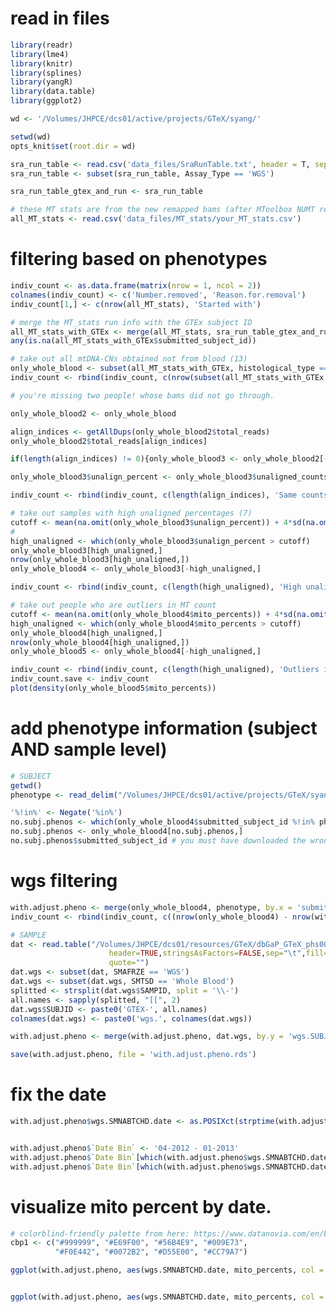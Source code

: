 # read in files
```r
library(readr)
library(lme4)
library(knitr)
library(splines)
library(yangR)
library(data.table)
library(ggplot2)

wd <- '/Volumes/JHPCE/dcs01/active/projects/GTeX/syang/'

setwd(wd)
opts_knit$set(root.dir = wd)

sra_run_table <- read.csv('data_files/SraRunTable.txt', header = T, sep = '\t')
sra_run_table <- subset(sra_run_table, Assay_Type == 'WGS')

sra_run_table_gtex_and_run <- sra_run_table

# these MT stats are from the new remapped bams (after MToolbox NUMT removal).  this file was made with this script: /dcs01/arking/arkinglab/active/projects/GTeX/syang/data_files/MT_stats/getting_MT_stats.Rmd
all_MT_stats <- read.csv('data_files/MT_stats/your_MT_stats.csv')
```

# filtering based on phenotypes
```r
indiv_count <- as.data.frame(matrix(nrow = 1, ncol = 2))
colnames(indiv_count) <- c('Number.removed', 'Reason.for.removal')
indiv_count[1,] <- c(nrow(all_MT_stats), 'Started with')

# merge the MT_stats run info with the GTEx subject ID
all_MT_stats_with_GTEx <- merge(all_MT_stats, sra_run_table_gtex_and_run, all.x = T, by.x = 'run', by.y = 'Run')
any(is.na(all_MT_stats_with_GTEx$submitted_subject_id))

# take out all mtDNA-CNs obtained not from blood (13)
only_whole_blood <- subset(all_MT_stats_with_GTEx, histological_type == 'Blood')
indiv_count <- rbind(indiv_count, c(nrow(subset(all_MT_stats_with_GTEx, histological_type != 'Blood')), 'Not blood'))

# you're missing two people! whose bams did not go through.

only_whole_blood2 <- only_whole_blood

align_indices <- getAllDups(only_whole_blood2$total_reads)
only_whole_blood2$total_reads[align_indices]

if(length(align_indices) != 0){only_whole_blood3 <- only_whole_blood2[-align_indices,]} else{ only_whole_blood3 <- only_whole_blood2}

only_whole_blood3$unalign_percent <- only_whole_blood3$unaligned_counts/only_whole_blood3$total_reads * 100

indiv_count <- rbind(indiv_count, c(length(align_indices), 'Same counts as other samples'))

# take out samples with high unaligned percentages (7)
cutoff <- mean(na.omit(only_whole_blood3$unalign_percent)) + 4*sd(na.omit(only_whole_blood3$unalign_percent))
# 
high_unaligned <- which(only_whole_blood3$unalign_percent > cutoff)
only_whole_blood3[high_unaligned,]
nrow(only_whole_blood3[high_unaligned,])
only_whole_blood4 <- only_whole_blood3[-high_unaligned,]

indiv_count <- rbind(indiv_count, c(length(high_unaligned), 'High unaligned percent (> 4 SD)'))

# take out people who are outliers in MT count
cutoff <- mean(na.omit(only_whole_blood4$mito_percents)) + 4*sd(na.omit(only_whole_blood4$mito_percents))
high_unaligned <- which(only_whole_blood4$mito_percents > cutoff)
only_whole_blood4[high_unaligned,]
nrow(only_whole_blood4[high_unaligned,])
only_whole_blood5 <- only_whole_blood4[-high_unaligned,]

indiv_count <- rbind(indiv_count, c(length(high_unaligned), 'Outliers in mito percent (> 4 SD)'))
indiv_count.save <- indiv_count
plot(density(only_whole_blood5$mito_percents))
```

# add phenotype information (subject AND sample level)
```r
# SUBJECT
getwd()
phenotype <- read_delim("/Volumes/JHPCE/dcs01/active/projects/GTeX/syang/data_files/GTEx_v7_Subject_Phenotypes.GRU.n635_AnalysisFreeze.txt", "\t", escape_double = FALSE, trim_ws = TRUE)

'%!in%' <- Negate('%in%')
no.subj.phenos <- which(only_whole_blood4$submitted_subject_id %!in% phenotype$SUBJID)
no.subj.phenos <- only_whole_blood4[no.subj.phenos,]
no.subj.phenos$submitted_subject_id # you must have downloaded the wrong thing.

```

# wgs filtering
```r
with.adjust.pheno <- merge(only_whole_blood4, phenotype, by.x = 'submitted_subject_id', by.y = 'SUBJID')
indiv_count <- rbind(indiv_count, c((nrow(only_whole_blood4) - nrow(with.adjust.pheno)), 'Not in phenotype file'))

# SAMPLE
dat <- read.table("/Volumes/JHPCE/dcs01/resources/GTeX/dbGaP_GTeX_phs000424.v7.p2/GTEx_v7_Annotations_SampleAttributesDS.txt",
                      header=TRUE,stringsAsFactors=FALSE,sep="\t",fill=TRUE,
                      quote="")
dat.wgs <- subset(dat, SMAFRZE == 'WGS')
dat.wgs <- subset(dat.wgs, SMTSD == 'Whole Blood')
splitted <- strsplit(dat.wgs$SAMPID, split = '\\-')
all.names <- sapply(splitted, "[[", 2)
dat.wgs$SUBJID <- paste0('GTEX-', all.names)
colnames(dat.wgs) <- paste0('wgs.', colnames(dat.wgs))

with.adjust.pheno <- merge(with.adjust.pheno, dat.wgs, by.y = 'wgs.SUBJID', by.x = 'submitted_subject_id')

save(with.adjust.pheno, file = 'with.adjust.pheno.rds')
```

# fix the date
```r
with.adjust.pheno$wgs.SMNABTCHD.date <- as.POSIXct(strptime(with.adjust.pheno$wgs.SMNABTCHD,format="%m/%d/%Y"))


with.adjust.pheno$`Date Bin` <- '04-2012 - 01-2013'
with.adjust.pheno$`Date Bin`[which(with.adjust.pheno$wgs.SMNABTCHD.date > '2013-01-01 EST')] <- 'After 01-2013'
with.adjust.pheno$`Date Bin`[which(with.adjust.pheno$wgs.SMNABTCHD.date < '2012-04-01 EST')] <- 'Before 04-2012'
```

# visualize mito percent by date. 
```r
# colorblind-friendly palette from here: https://www.datanovia.com/en/blog/ggplot-colors-best-tricks-you-will-love/#use-a-colorblind-friendly-palette
cbp1 <- c("#999999", "#E69F00", "#56B4E9", "#009E73",
          "#F0E442", "#0072B2", "#D55E00", "#CC79A7")

ggplot(with.adjust.pheno, aes(wgs.SMNABTCHD.date, mito_percents, col = `Date Bin`)) + geom_point() + xlab('Date of nucleic acid extraction') + ylab('Unadjusted mtDNA-CN') + theme_classic()+ scale_colour_manual(values=cbp1)


ggplot(with.adjust.pheno, aes(wgs.SMNABTCHD.date, mito_percents, col = `Date Bin`)) + geom_point() + xlab('Date of nucleic acid extraction') + ylab('Unadjusted mtDNA-CN') + theme_bw()+ scale_colour_manual(values=cbp1)
```


